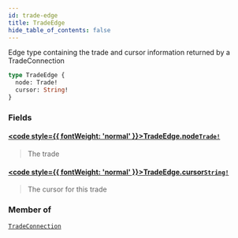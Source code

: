 ```yaml
---
id: trade-edge
title: TradeEdge
hide_table_of_contents: false
---
```








Edge type containing the trade and cursor information returned by a TradeConnection

```graphql
type TradeEdge {
  node: Trade!
  cursor: String!
}
```


### Fields

#### [<code style={{ fontWeight: 'normal' }}>TradeEdge.<b>node</b></code>](#)<Bullet />[`Trade!`](/docs/testnet/graphql/objects/trade) <Badge class="secondary" text="non-null"/> <Badge class="secondary" text="object"/>
> The trade
> 

#### [<code style={{ fontWeight: 'normal' }}>TradeEdge.<b>cursor</b></code>](#)<Bullet />[`String!`](/docs/testnet/graphql/scalars/string) <Badge class="secondary" text="non-null"/> <Badge class="secondary" text="scalar"/>
> The cursor for this trade
> 



### Member of

[`TradeConnection`](/docs/testnet/graphql/objects/trade-connection)  <Badge class="secondary" text="object"/>



